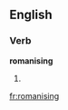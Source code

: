 
==English==

===Verb===
'''romanising'''

# {{present participle of|[[romanise]]}}

[[fr:romanising]]